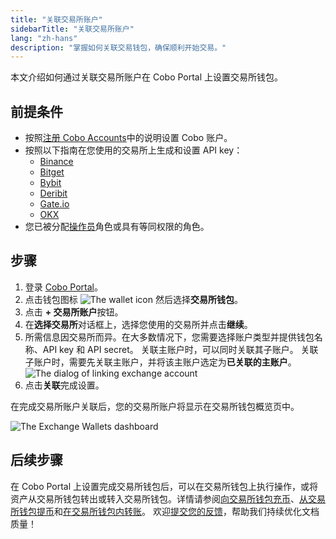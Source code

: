 ```yaml
---
title: "关联交易所账户"
sidebarTitle: "关联交易所账户"
lang: "zh-hans"
description: "掌握如何关联交易钱包，确保顺利开始交易。"
---
```


本文介绍如何通过关联交易所账户在 Cobo Portal 上设置交易所钱包。

## 前提条件

- 按照[注册 Cobo Accounts](/cn/accounts/sign-up)中的说明设置 Cobo 账户。
- 按照以下指南在您使用的交易所上生成和设置 API key：
    - [Binance](/cn/portal/exchange-wallets/generate-binance-api-key)
    - [Bitget](/cn/portal/exchange-wallets/generate-bitget-api-key)
    - [Bybit](/cn/portal/exchange-wallets/generate-bybit-api-key)
    - [Deribit](/cn/portal/exchange-wallets/generate-deribit-api-key)
    - [Gate.io](/cn/portal/exchange-wallets/generate-gate-api-key)
    - [OKX](/cn/portal/exchange-wallets/generate-okx-api-key)
- 您已被分配[操作员](/cn/portal/organization/roles-and-permissions)角色或具有等同权限的角色。

## 步骤
1. 登录 [Cobo Portal](https://portal.cobo.com/login)。
2. 点击钱包图标 <img src="/en/images/exchange-wallet/1.png" className="icon" alt="The wallet icon" /> 然后选择**交易所钱包**。
3. 点击 **+ 交易所账户**按钮。
4. 在**选择交易所**对话框上，选择您使用的交易所并点击**继续**。
5. 所需信息因交易所而异。在大多数情况下，您需要选择账户类型并提供钱包名称、API key 和 API secret。
    <Info>关联主账户时，可以同时关联其子账户。</Info>
    <Note>关联子账户时，需要先关联主账户，并将该主账户选定为**已关联的主账户**。</Note>
    <img src="/en/images/exchange-wallet/link.png" className="screenshot_modal" alt="The dialog of linking exchange account" />
6. 点击**关联**完成设置。 

在完成交易所账户关联后，您的交易所账户将显示在交易所钱包概览页中。

<img src="/cn/images/exchange-wallet/wallet_overview_cn.png" className="screenshot_full_screen" alt="The Exchange Wallets dashboard"/>

## 后续步骤

在 Cobo Portal 上设置完成交易所钱包后，可以在交易所钱包上执行操作，或将资产从交易所钱包转出或转入交易所钱包。详情请参阅[向交易所钱包充币](/cn/portal/exchange-wallets/transfers)、[从交易所钱包提币](/en/portal/transfers/from-exchange-wallets)和[在交易所钱包内转账](/cn/portal/exchange-wallets/within-wallet)。
<Tip>欢迎[提交您的反馈](https://forms.zohopublic.com/cobo/form/DocumentFeedbackForm/formperma/QvLOhxJv1_JMsJ-1dleZ8Itb_7rzN-LtgvsDdxosoVI?referrername=manuals)，帮助我们持续优化文档质量！</Tip>